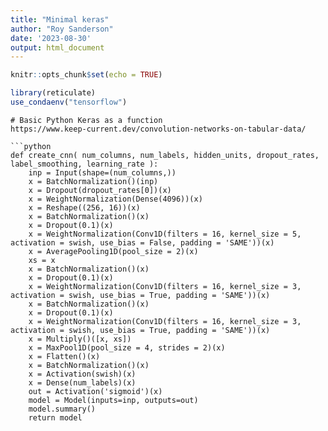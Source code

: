 ```yaml
---
title: "Minimal keras"
author: "Roy Sanderson"
date: '2023-08-30'
output: html_document
---
```


```r
knitr::opts_chunk$set(echo = TRUE)
```

```r
library(reticulate)
use_condaenv("tensorflow")
```
```
# Basic Python Keras as a function
https://www.keep-current.dev/convolution-networks-on-tabular-data/

```python
def create_cnn( num_columns, num_labels, hidden_units, dropout_rates, label_smoothing, learning_rate ):
    inp = Input(shape=(num_columns,))
    x = BatchNormalization()(inp)
    x = Dropout(dropout_rates[0])(x)
    x = WeightNormalization(Dense(4096))(x)
    x = Reshape((256, 16))(x)
    x = BatchNormalization()(x)
    x = Dropout(0.1)(x)
    x = WeightNormalization(Conv1D(filters = 16, kernel_size = 5, activation = swish, use_bias = False, padding = 'SAME'))(x)
    x = AveragePooling1D(pool_size = 2)(x)
    xs = x
    x = BatchNormalization()(x)
    x = Dropout(0.1)(x)
    x = WeightNormalization(Conv1D(filters = 16, kernel_size = 3, activation = swish, use_bias = True, padding = 'SAME'))(x)
    x = BatchNormalization()(x)
    x = Dropout(0.1)(x)
    x = WeightNormalization(Conv1D(filters = 16, kernel_size = 3, activation = swish, use_bias = True, padding = 'SAME'))(x)
    x = Multiply()([x, xs])
    x = MaxPool1D(pool_size = 4, strides = 2)(x)
    x = Flatten()(x)
    x = BatchNormalization()(x)
    x = Activation(swish)(x)
    x = Dense(num_labels)(x)
    out = Activation('sigmoid')(x)
    model = Model(inputs=inp, outputs=out)
    model.summary()
    return model
```

